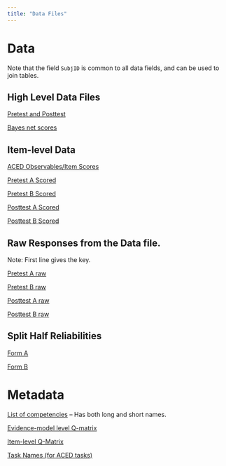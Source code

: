 ```yaml
---
title: "Data Files"
---
```


# Data

Note that the field `SubjID` is common to all data fields, and can be used to join tables.

## High Level Data Files

[Pretest and Posttest](data/prepost.csv)

[Bayes net scores](data/bnscores.csv)

## Item-level Data

[ACED Observables/Item Scores](data/allitems.csv)

[Pretest A Scored](data/PretestAScored.csv)

[Pretest B Scored](data/PretestBScored.csv)

[Posttest A Scored](data/PosttestAScored.csv)

[Posttest B Scored](data/PosttestBScored.csv)

## Raw Responses from the Data file.

Note:  First line gives the key.

[Pretest A raw](data/PretestAraw.csv)

[Pretest B raw](data/PretestBraw.csv)

[Posttest A raw](data/PosttestAraw.csv)

[Posttest B raw](data/PosttestBraw.csv)

## Split Half Reliabilities

[Form A](data/formA.csv)

[Form B](data/formB.csv)

# Metadata

[List of competencies](data/competencies.csv) -- Has both long and short names.

[Evidence-model level Q-matrix](data/QEM.csv)

[Item-level Q-Matrix](data/Qmatrix.csv)

[Task Names (for ACED tasks)](data/taskNames.csv)

